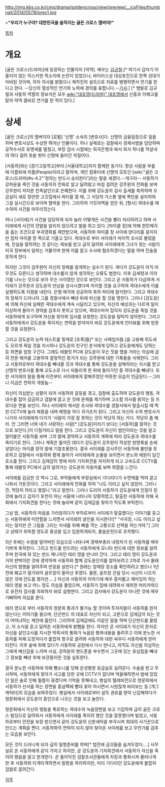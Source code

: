 http://img.kbs.co.kr/cms/drama/goldencross/view/preview/__icsFiles/thumbnail/2014/05/19/prev1.jpg

>'''"우리가 누구야? 대한민국을 움직이는 골든 크로스 멤버야!"'''

[[목차]]
= 개요 =
[골든 크로스(드라마)]에 등장하는 인물이자 [악역]. 배우는 [[김규철]].[* 여기서 갑자기 어울리지 않는 허스키한 목소리에 논란이 있었으나, 바이러스성 대상포진으로 한쪽 성대가 마비된 것이며, 하차 의사를 밝혔으나 제작진의 설득으로 치료를 병행하면서 연기를 한다고 한다. --당신의 열성적인 연기와 노력에 경의를 표합니다.--[http://news.naver.com/main/read.nhn?mode=LSD&mid=sec&sid1=106&oid=020&aid=0002574632 기사].] [* 뱀발로 김규철과 서동하 역할의 정보석은 모두 [[wiki:"대조영(드라마)" 대조영]]에서 신홍과 이해고를 맡아 악역 콤비로 연기를 한 적이 있다.]

= 상세 =
[골든 크로스]의 맴버이자 [로펌] '신명' 소속의 [변호사]다. 신명의 금융팀장으로 일을 하며 변호사상도 수상한 뛰어난 인물이다. 허나 실제로는 검찰에서 경제사범을 담당하며 공작수사로 유명세를 떨쳤고, 부장 검사 시절에는 외국은행과 짜서 회사 하나를 작살내려 하다 걸려 옷을 벗어 신명에 들어간 악질이다.

[서동하]와는 [경기고등학교]부터 [서울대학교]까지 함께한 동기다. 항상 사람을 부를 때 이름뒤에 피플(People)이라고 말하며, 개인 컴퓨터에 신명의 모토인 [wiki:"골든 크로스(드라마)#s-4.2"'정의는 반드시 승리한다']라는 말을 새겼다.--개구라-- 서동하가 강하윤을 죽인 것을 서동하의 전화로 알고 달려왔고 마침 걸려온 강주완의 전화를 보며 강주완이 저지른 친족살인으로 은폐한다. 이를 위해 강도윤의 검사 출세를 축하하며 오금실이 새로 장만한 고깃집에서 파티를 열 때, 그 식당의 가스통 옆에 폭탄을 설치하여 그걸 실시간으로 보이며 협박을 한다. 그리하여 거짓자백을 얻은 뒤, [형사] 곽대수를 매수하여 사건을 마무리짓는다.

허나 [서이레]가 사건을 담당하게 되자 놀라 어떻게든 사건을 빨리 처리하려고 하며 서이레에게 사건의 전말을 알리지 않으려고 발을 뛰고 있다. [마이클 장]에 의해 한민매각을 돕는 조건으로 부귀영화를 제안받으며, 서동하와 마이클 장 사이에 양다리를 걸치지만 점차 마이클 장 쪽으로 기울고 있다. 곽대수로 부터 서이레가 마지막 조사로 불렀을 때, 진실을 말하려는 것 같다는 제보를 받고 급히 달려와 서이레에게 그녀가 찾는 사람이 미국 정부에서 일하는 거물이며 현재 이를 알고 수사에 협조하겠다는 말을 하며 진술을 못하게 한다.

하지만 그것이 감주완이 자신의 정체를 알게하는 실수가 된다. 게다가 강도윤이 아직 아무것도 모른다고 생각하며 대수롭지 않게 생각하는 오류도 범한다. 이후 김세령과 이야기를 나누는 것으로 보아 무슨 사이였던 것으로 보인다. 그리고 곧 서동하가 다급하게 서이레가 강주완과 강도윤의 만남을 성사시켰다며 저지할 것을 요구하여 곽대수에게 이를 실행하도록 지령을 내린다. 은행 매각에 성공하여 축하 파티에 참석한다. 그리고 곽대수의 정체가 드러나자 그를 경찰서에서 빼낸 뒤에 피신을 할 것을 명한다. 그러나 [강도윤]에 의해 피신에 실패한 곽대수에게 계속 시달리고 있으며, 자신의 예상과는 다르게 일이 이상하게 돌아가 경악을 감추지 못하고 있으며, 곽대수마저 잡히자 강도윤을 죽일 것을 서동하에게 요구하며 자신을 찾아와 입사를 요청한는 강도윤을 탐탁치 않아한다. 그리고 서동하에게서 강도윤을 죽이자는 연락을 받자마자 바로 강도윤에게 인터뷰를 위해 방문할 것을 요청한다.

그리고 강도윤의 능력 테스트를 핑계로 [조폭]들[* 또는 사채업자들.]을 고용해 쥐도새도 모르게 죽일 것을 지시하나 강도윤의 친구인 춘식에게 당하고 강도윤에게도 당하는 등 최면을 엄청 구긴다. 그래도 테블릿 PC에 강도윤이 무슨 짓을 했을 거라는 의심에 급히 전문 해커를 고용하여 결정적인 증거가 되는 강주완에 대한 기록들을 삭제한다. 그리고 서동하로부터 곽대수를 빼내올 것과 곽대수를 통해 강도윤을 살해하라는 지시를 받고 신명의 변호사를 통해 교도소로 다시 되돌리게 한 뒤에 돌아가던 중 곽대수를 빼낸다. 또한 서이레의 말을 통해 이전부터 서이레에게 잘해주었던 따뜻한 모습이 언급된다.--그러나 지금은 천하의 개쌍놈--

자신이 의심받는 상황이 되어 서동하와 갈등을 겪고, 검찰에 출도하여 강도윤의 행동, 곽대수를 잡아 감금하고 검찰에 끌고 온 것에 문제를 제기하며 고소할 의사를 밝히는 등 프로다운 면을 보인다. 허나 서이레의 매서운 조사와 곽대수를 경찰서에서 탈출시킬 때 찍힌 CCTV에 놀라 짜증을 내며 해명을 하다 귀가조치 된다. 그리고 자신의 수하 변호사가 나가자 서이레에게 다가가 '사람이 가장 잘 못하는 것이 적당히 하는 거다. 적당히 좀 해라. 안 그러면 너와 네가 사랑하는 사람[* [강도윤]이라기 보다는 [서동하]를 말하는 것으로 보인다.]이 다칠거라고 말을 한다. 그리고 강도윤이 자신이 범인이라는 것을 알고 얼어붙은 서동하를 보며 그의 말에 경악하고 서동하의 계획에 따라 강도윤과 곽대수를 죽이기로 한다. 그러나 계획은 틀어진 데다가 강도윤이 강주완이 작성한 방명록을 손에 넣었다는 마이클 장의 말에 기절초풍한다. 결국 서이레를 감사주던 서동하에 불만을 토로하고 검찰에서 서동하와 함께 들어가 서이레에게 눈물을 보이면서  분노와 애원이 담긴 호소를 한다. 그리고 김재갑의 명에 따라 기자회견을 저지하게 되고 고속도로 CCTV를 통해 테블릿 PC에서 급히 달려가는 강도윤의 자동차를 보며 희열을 느낀다. 

서이레를 감금한 것 역시 그로, 부하들에게 부장실에서 기다리다가 수면제를 먹여 끌고 나와서 가둔것이다. 그리고 서이레에게 전화를 하여 "나도 이러고 싶지 않았어. 그러니깐, 적당히 하라고 했잖니."라고 말한다. 그러나 도리어 서동하가 강도윤에게 인질이 된 것에 놀라고 갑자기 포천이 아닌 서울에 나타나자 당황하였고, 탈출한 서동하에 의해 국회에서 기자회견을 한다는 것에 놀라며 같이 김재갑을 찾아가 막도록 부탁한다.

그날 밤, 서동하의 마음을 가라앉히다가 부하로부터 서이레가 탈출했다는 이야기를 듣고는 서동하에게 미안함을 느끼면서 서이레의 살인을 지시한다![* "서국장, 나도 이러고 싶지는 않지만 큰 그림을 그리는 자네를 위해 뼈를 깍는 고통으로 선택을 하는거야."] 그리고 상태가 위독할 정도로 중상을 입고 입원하게되자, 졸음운전으로 조작했다.

3년 후에는 수염을 밀어버린 모습으로 나타나며 경제부총리 내정자가 된 서동하를 매우 기쁘게 축하한다. 그리고 펀드를 만드려는 서동하에게 모니타 펀드에 대한 정보를 알려주며 한국에 와 있는 펀드 메니저인 테리 영을 만나러 간다. 그리고 테리 영이 강도윤과 거의 판박이란 것에 경악하며 서동하와 함께 강도윤인지를 알아보려고 2차로 가서 몰래 자신의 범행을 알려주며 반응을 살핀다.[* 원래는 암매장 장소를 확인하려고 했으나 1년 전에 폐교가 철거되어 골프장이 들어선 후였다. 물론, 골프장 건설 당시 시신이 나오지 않은 것에 안도를 했지만.....] 자신과 서동하의 이야기에 매우 흥미롭고 재미있어 하는 테리 영을 보고 어느 정도 의심을 풀었으며, 서동하가 집에 데려와서 채취한 머리카락으로 유전자 검사를 의뢰하자 바로 실행한다. 그리고 검사에서 강도윤이 아니란 것에 매우 기뻐하며 의심을 푼다.
 
테리 영으로 부터 서동하의 청문회 통과가 불가능 할 것이며 투자자들이 서동하를 원치 않는다는 이야기를 들으며, 단군펀드 의 대표로 자신이 되고, 고문으로 김재갑이 되는 것이 어떠냐하는 제안에 홀린다. 그리하여 김재갑에도 이같은 말을 하며 단군펀드를 올렸고, 이 소식을 듣고 달려온 서동하에게 발뺌을 한다. 하지만 곧 서이레가 자신의 문자로 자신을 살인교사를 지시한 박희서의 통화가 녹음된 통화내용을 들려주고 이에 분노한 서동하를 피해 도망치다가 붙잡혀 항구로 끌려와 서동하와 대판 싸우다 서동하에게 얻어 터진다. 이후 술에 취해 있다가 서동하와 공원에서 다시 만나고, 아직도 자신을 의심하는 그에게 배신감을 느끼며 사실, 강하윤의 핸드폰을 부수면서 그곳에 있는 유심칩을 빼내 그 정보를 빼낸 후에 보관중이란 것을 실토한다.

결국 분노한 서동하에 의해 뺑소니를 당해 운성병원 응급실로 실려온다. 수술을 받고 무사하며, 서동하에게 찾아가 사고를 당한 곳에 CCTV가 없다며 억울해하면서 밤에 있었던 일은 술로 인해 필름이 끊겼다며 기억을 못해내고, 병실의 텔레비전으로 청문회에서 서동하가 선서를 하는 장면을 홍삼팩에 빨대 꽃아 마시면서 시원찮게 바라보는 등 [개그캐릭터]의 모습을 보여주었다. 병실에서 서이레로부터 설득 권유를 받아 난감해하다가 청문회에서 강도윤이 증인으로 나오는 것을 보고 놀란다.

청문회에서 자신의 행동을 폭로하는 곽대수의 녹음장면을 보고 기겁하여 급히 골든 크로스 빌딩으로 달려와서 서동하에게 서이레를 죽이려 했던 것을 잘못했다며 빌었고, 서동하로부터 안전을 보장 받으면서 같이 강도윤의 신분세탁을 부각시켜 희대의 사기꾼으로 만드는 계획을 짠다. 서동하와의 연락이 되지 않아 찾아온 서이레를 보고 무언가를 감추는 모습을 보인다.

모든 것이 드러나게 되자 급히 밀항준비를 하며[* 법전에 금괴들을 숨겨두었다....] 사무실로 온 서동하에게 같이 가자고 하지만, 곧 강도윤의 기자회견에서 서동하가 자신을 죽이려 했음을 알고 분개한다. 곧 들이닥친 검찰조사관들에게 차장과 통화시켜 물러나게 한 후 서동하와 티격타격하면서 밀항을 하러하지만, 미리 기다리던 강도윤에게 붙잡혀 검찰로 끌려간다.


[[각주]]
